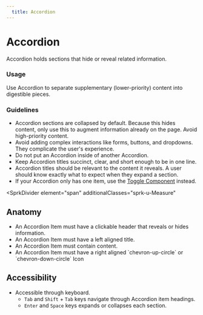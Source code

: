 ```yaml
---
  title: Accordion
---
```


# Accordion

Accordion holds sections that hide or reveal related information.

<ComponentPreview
  componentName="accordion--default-story"
  hasReact
  hasAngular
  hasHTML
  titleAttr="Accordion Example"
/>

### Usage

Use Accordion to separate supplementary (lower-priority) content into digestible pieces.

### Guidelines

- Accordion sections are collapsed by default. Because this hides content, only use this to augment information already on the page. Avoid high-priority content.
- Avoid adding complex interactions like forms, buttons, and dropdowns. They complicate the user's experience.
- Do not put an Accordion inside of another Accordion.
- Keep Accordion titles succinct, clear, and short enough to be in one line.
- Accordion titles should be relevant to the content it reveals. A user should know exactly what to expect when they expand a section.
- If your Accordion only has one item, use the [Toggle Component](https://sparkdesignsystem.com/using-spark/components/toggle) instead.

<SprkDivider
 element="span"
 additionalClasses="sprk-u-Measure"
></SprkDivider>

## Anatomy

- An Accordion Item must have a clickable header that reveals or hides information.
- An Accordion Item must have a left aligned title.
- An Accordion Item must contain content.
- An Accordion Item must have a right aligned \`chevron-up-circle\` or \`chevron-down-circle\` Icon

## Accessibility

- Accessible through keyboard.
  - `Tab` and `Shift` + `Tab` keys navigate through Accordion item headings.
  - `Enter` and `Space` keys expands or collapses each section.
